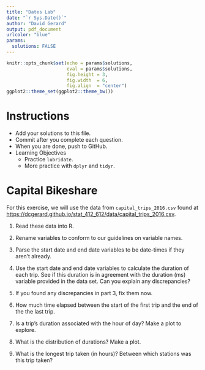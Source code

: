 ```yaml
---
title: "Dates Lab"
date: "`r Sys.Date()`"
author: "David Gerard"
output: pdf_document
urlcolor: "blue"
params: 
  solutions: FALSE
---
```


```r
knitr::opts_chunk$set(echo = params$solutions, 
                      eval = params$solutions,
                      fig.height = 3, 
                      fig.width  = 6,
                      fig.align  = "center")
ggplot2::theme_set(ggplot2::theme_bw())
```

# Instructions

- Add your solutions to this file.
- Commit after you complete each question.
- When you are done, push to GitHub.
- Learning Objectives
  - Practice `lubridate`.
  - More practice with `dplyr` and `tidyr`.

# Capital Bikeshare

For this exercise, we will use the data from `capital_trips_2016.csv` found
at <https://dcgerard.github.io/stat_412_612/data/capital_trips_2016.csv>.

1. Read these data into R.
    
2. Rename variables to conform to our guidelines on variable names.

3. Parse the start date and end date variables to be date-times if they 
   aren't already.
    
4. Use the start date and end date variables to calculate the duration of each trip.
   See if this duration is in agreement with the duration (ms) variable
   provided in the data set. Can you explain any discrepancies?
    
5. If you found any discrepancies in part 3, fix them now.

6. How much time elapsed between the start of the first trip and the end of the
   the last trip.
   
7. Is a trip's duration associated with the hour of day? Make a plot to explore.
    
8. What is the distribution of durations? Make a plot.
    
9. What is the longest trip taken (in hours)? 
   Between which stations was this trip taken?




   

 

